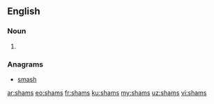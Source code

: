 ==English==

===Noun===
{{head|en|plural}}

# {{plural of|sham|lang=en}}

===Anagrams===
* [[smash#English|smash]]

[[ar:shams]]
[[eo:shams]]
[[fr:shams]]
[[ku:shams]]
[[my:shams]]
[[uz:shams]]
[[vi:shams]]
